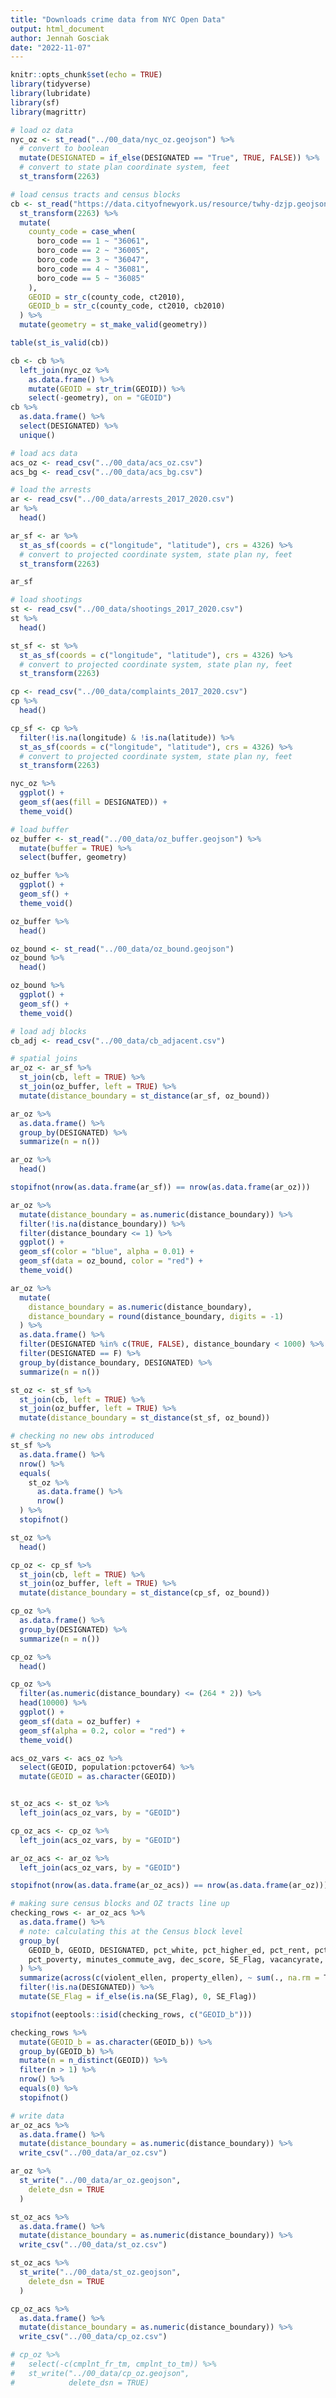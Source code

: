 ```yaml
---
title: "Downloads crime data from NYC Open Data"
output: html_document
author: Jennah Gosciak
date: "2022-11-07"
---
```


```r
knitr::opts_chunk$set(echo = TRUE)
library(tidyverse)
library(lubridate)
library(sf)
library(magrittr)
```

```r
# load oz data
nyc_oz <- st_read("../00_data/nyc_oz.geojson") %>%
  # convert to boolean
  mutate(DESIGNATED = if_else(DESIGNATED == "True", TRUE, FALSE)) %>%
  # convert to state plan coordinate system, feet
  st_transform(2263)
```

```r
# load census tracts and census blocks
cb <- st_read("https://data.cityofnewyork.us/resource/twhy-dzjp.geojson?$limit=1000000") %>%
  st_transform(2263) %>%
  mutate(
    county_code = case_when(
      boro_code == 1 ~ "36061",
      boro_code == 2 ~ "36005",
      boro_code == 3 ~ "36047",
      boro_code == 4 ~ "36081",
      boro_code == 5 ~ "36085"
    ),
    GEOID = str_c(county_code, ct2010),
    GEOID_b = str_c(county_code, ct2010, cb2010)
  ) %>%
  mutate(geometry = st_make_valid(geometry))

table(st_is_valid(cb))

cb <- cb %>%
  left_join(nyc_oz %>%
    as.data.frame() %>%
    mutate(GEOID = str_trim(GEOID)) %>%
    select(-geometry), on = "GEOID")
cb %>%
  as.data.frame() %>%
  select(DESIGNATED) %>%
  unique()
```
```r
# load acs data
acs_oz <- read_csv("../00_data/acs_oz.csv")
acs_bg <- read_csv("../00_data/acs_bg.csv")
```

```r
# load the arrests
ar <- read_csv("../00_data/arrests_2017_2020.csv")
ar %>%
  head()

ar_sf <- ar %>%
  st_as_sf(coords = c("longitude", "latitude"), crs = 4326) %>%
  # convert to projected coordinate system, state plan ny, feet
  st_transform(2263)

ar_sf
```
```r
# load shootings
st <- read_csv("../00_data/shootings_2017_2020.csv")
st %>%
  head()

st_sf <- st %>%
  st_as_sf(coords = c("longitude", "latitude"), crs = 4326) %>%
  # convert to projected coordinate system, state plan ny, feet
  st_transform(2263)
```

```r
cp <- read_csv("../00_data/complaints_2017_2020.csv")
cp %>%
  head()

cp_sf <- cp %>%
  filter(!is.na(longitude) & !is.na(latitude)) %>%
  st_as_sf(coords = c("longitude", "latitude"), crs = 4326) %>%
  # convert to projected coordinate system, state plan ny, feet
  st_transform(2263)
```

```r
nyc_oz %>%
  ggplot() +
  geom_sf(aes(fill = DESIGNATED)) +
  theme_void()
```

```r
# load buffer
oz_buffer <- st_read("../00_data/oz_buffer.geojson") %>%
  mutate(buffer = TRUE) %>%
  select(buffer, geometry)

oz_buffer %>%
  ggplot() +
  geom_sf() +
  theme_void()

oz_buffer %>%
  head()

oz_bound <- st_read("../00_data/oz_bound.geojson")
oz_bound %>%
  head()

oz_bound %>%
  ggplot() +
  geom_sf() +
  theme_void()
```

```r
# load adj blocks
cb_adj <- read_csv("../00_data/cb_adjacent.csv")
```

```r
# spatial joins
ar_oz <- ar_sf %>%
  st_join(cb, left = TRUE) %>%
  st_join(oz_buffer, left = TRUE) %>%
  mutate(distance_boundary = st_distance(ar_sf, oz_bound))

ar_oz %>%
  as.data.frame() %>%
  group_by(DESIGNATED) %>%
  summarize(n = n())

ar_oz %>%
  head()

stopifnot(nrow(as.data.frame(ar_sf)) == nrow(as.data.frame(ar_oz)))
```

```r
ar_oz %>%
  mutate(distance_boundary = as.numeric(distance_boundary)) %>%
  filter(!is.na(distance_boundary)) %>%
  filter(distance_boundary <= 1) %>%
  ggplot() +
  geom_sf(color = "blue", alpha = 0.01) +
  geom_sf(data = oz_bound, color = "red") +
  theme_void()

ar_oz %>%
  mutate(
    distance_boundary = as.numeric(distance_boundary),
    distance_boundary = round(distance_boundary, digits = -1)
  ) %>%
  as.data.frame() %>%
  filter(DESIGNATED %in% c(TRUE, FALSE), distance_boundary < 1000) %>%
  filter(DESIGNATED == F) %>%
  group_by(distance_boundary, DESIGNATED) %>%
  summarize(n = n())
```


```r
st_oz <- st_sf %>%
  st_join(cb, left = TRUE) %>%
  st_join(oz_buffer, left = TRUE) %>%
  mutate(distance_boundary = st_distance(st_sf, oz_bound))

# checking no new obs introduced
st_sf %>%
  as.data.frame() %>%
  nrow() %>%
  equals(
    st_oz %>%
      as.data.frame() %>%
      nrow()
  ) %>%
  stopifnot()

st_oz %>%
  head()
```
```r
cp_oz <- cp_sf %>%
  st_join(cb, left = TRUE) %>%
  st_join(oz_buffer, left = TRUE) %>%
  mutate(distance_boundary = st_distance(cp_sf, oz_bound))

cp_oz %>%
  as.data.frame() %>%
  group_by(DESIGNATED) %>%
  summarize(n = n())

cp_oz %>%
  head()

cp_oz %>%
  filter(as.numeric(distance_boundary) <= (264 * 2)) %>%
  head(10000) %>%
  ggplot() +
  geom_sf(data = oz_buffer) +
  geom_sf(alpha = 0.2, color = "red") +
  theme_void()
```

```r
acs_oz_vars <- acs_oz %>%
  select(GEOID, population:pctover64) %>%
  mutate(GEOID = as.character(GEOID))


st_oz_acs <- st_oz %>%
  left_join(acs_oz_vars, by = "GEOID")

cp_oz_acs <- cp_oz %>%
  left_join(acs_oz_vars, by = "GEOID")

ar_oz_acs <- ar_oz %>%
  left_join(acs_oz_vars, by = "GEOID")

stopifnot(nrow(as.data.frame(ar_oz_acs)) == nrow(as.data.frame(ar_oz)))
```

```r
# making sure census blocks and OZ tracts line up
checking_rows <- ar_oz_acs %>%
  as.data.frame() %>%
  # note: calculating this at the Census block level
  group_by(
    GEOID_b, GEOID, DESIGNATED, pct_white, pct_higher_ed, pct_rent, pct_native_hc_covered,
    pct_poverty, minutes_commute_avg, dec_score, SE_Flag, vacancyrate, pctunder18, pctover64
  ) %>%
  summarize(across(c(violent_ellen, property_ellen), ~ sum(., na.rm = T))) %>%
  filter(!is.na(DESIGNATED)) %>%
  mutate(SE_Flag = if_else(is.na(SE_Flag), 0, SE_Flag))

stopifnot(eeptools::isid(checking_rows, c("GEOID_b")))

checking_rows %>%
  mutate(GEOID_b = as.character(GEOID_b)) %>%
  group_by(GEOID_b) %>%
  mutate(n = n_distinct(GEOID)) %>%
  filter(n > 1) %>%
  nrow() %>%
  equals(0) %>%
  stopifnot()
```

```r
# write data
ar_oz_acs %>%
  as.data.frame() %>%
  mutate(distance_boundary = as.numeric(distance_boundary)) %>%
  write_csv("../00_data/ar_oz.csv")

ar_oz %>%
  st_write("../00_data/ar_oz.geojson",
    delete_dsn = TRUE
  )
```

```r
st_oz_acs %>%
  as.data.frame() %>%
  mutate(distance_boundary = as.numeric(distance_boundary)) %>%
  write_csv("../00_data/st_oz.csv")

st_oz_acs %>%
  st_write("../00_data/st_oz.geojson",
    delete_dsn = TRUE
  )
```

```r
cp_oz_acs %>%
  as.data.frame() %>%
  mutate(distance_boundary = as.numeric(distance_boundary)) %>%
  write_csv("../00_data/cp_oz.csv")

# cp_oz %>%
#   select(-c(cmplnt_fr_tm, cmplnt_to_tm)) %>%
#   st_write("../00_data/cp_oz.geojson",
#            delete_dsn = TRUE)
```

